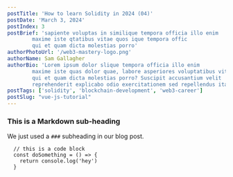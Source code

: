 ```yaml
---
postTitle: 'How to learn Solidity in 2024 (04)'
postDate: 'March 3, 2024'
postIndex: 3
postBrief: 'sapiente voluptas in similique tempora officia illo enim
        maxime iste qtatibus vitae quos ique tempora offic
        qui et quam dicta molestias porro'
authorPhotoUrl: '/web3-mastery-logo.png'
authorName: Sam Gallagher
authorBio: 'Lorem ipsum dolor slique tempora officia illo enim
        maxime iste quas dolor quae, labore asperiores voluptatibus vitae quos
        qui et quam dicta molestias porro? Suscipit accusantium velit
        reprehenderit explicabo odio exercitationem sed repellendus itaque, ab'
postTags: ['solidity', 'blockchain-development', 'web3-career']
postSlug: "vue-js-tutorial"
---
```


### This is a Markdown sub-heading

We just used a `###` subheading in our blog post.


```
  // this is a code block
  const doSomething = () => {
    return console.log('hey')
  }
```


